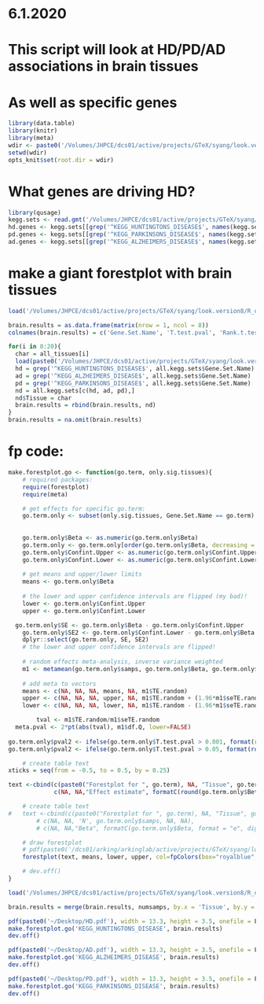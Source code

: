 # 6.1.2020

# This script will look at HD/PD/AD associations in brain tissues
# As well as specific genes
```r
library(data.table)
library(knitr)
library(meta)
wdir <- paste0('/Volumes/JHPCE/dcs01/active/projects/GTeX/syang/look.version8/')
setwd(wdir)
opts_knit$set(root.dir = wdir)
```


# What genes are driving HD?
```r
library(qusage)
kegg.sets <- read.gmt('/Volumes/JHPCE/dcs01/active/projects/GTeX/syang/look.version8/GO_enrich/MsigDB/c2.cp.kegg.v7.0.symbols.gmt')
hd.genes <- kegg.sets[[grep('^KEGG_HUNTINGTONS_DISEASE$', names(kegg.sets))]]
pd.genes <- kegg.sets[[grep('^KEGG_PARKINSONS_DISEASE$', names(kegg.sets))]]
ad.genes <- kegg.sets[[grep('^KEGG_ALZHEIMERS_DISEASE$', names(kegg.sets))]]
```

# make a giant forestplot with brain tissues
```r
load('/Volumes/JHPCE/dcs01/active/projects/GTeX/syang/look.version8/R_objects/all_tissuesv8.rds')

brain.results = as.data.frame(matrix(nrow = 1, ncol = 8))
colnames(brain.results) = c('Gene.Set.Name', 'T.test.pval', 'Rank.t.test.pval', 'Num.genes.in.set', 'Beta', 'Confint.Upper', 'Confint.Lower', 'Tissue')

for(i in 8:20){
  char = all_tissues[i]
  load(paste0('/Volumes/JHPCE/dcs01/active/projects/GTeX/syang/look.version8/', char, '/all.kegg.rds'))
  hd = grep('^KEGG_HUNTINGTONS_DISEASE$', all.kegg.sets$Gene.Set.Name)
  ad = grep('^KEGG_ALZHEIMERS_DISEASE$', all.kegg.sets$Gene.Set.Name)
  pd = grep('^KEGG_PARKINSONS_DISEASE$', all.kegg.sets$Gene.Set.Name)
  nd = all.kegg.sets[c(hd, ad, pd),]
  nd$Tissue = char
  brain.results = rbind(brain.results, nd)
}
brain.results = na.omit(brain.results)
```

# fp code:
```r
make.forestplot.go <- function(go.term, only.sig.tissues){
	# required packages:
	require(forestplot)
	require(meta)

	# get effects for specific go.term:	
	go.term.only <- subset(only.sig.tissues, Gene.Set.Name == go.term) # 48 tissues --> but might not be same for every tissue!
	
	
	go.term.only$Beta <- as.numeric(go.term.only$Beta)  
	go.term.only <- go.term.only[order(go.term.only$Beta, decreasing = T),]
	go.term.only$Confint.Upper <- as.numeric(go.term.only$Confint.Upper)  
	go.term.only$Confint.Lower <- as.numeric(go.term.only$Confint.Lower)  
	
	# get means and upper/lower limits
	means <- go.term.only$Beta
	
	# the lower and upper confidence intervals are flipped (my bad)!
	lower <- go.term.only$Confint.Upper
	upper <- go.term.only$Confint.Lower

  go.term.only$SE <- go.term.only$Beta - go.term.only$Confint.Upper
	go.term.only$SE2 <- go.term.only$Confint.Lower - go.term.only$Beta
	dplyr::select(go.term.only, SE, SE2)
	# the lower and upper confidence intervals are flipped!
	
	# random effects meta-analysis, inverse variance weighted
	m1 <- metamean(go.term.only$samps, go.term.only$Beta, go.term.only$SE, comb.random = T)
	
	# add meta to vectors
	means <- c(NA, NA, NA, means, NA, m1$TE.random)
	upper <- c(NA, NA, NA, upper, NA, m1$TE.random + (1.96*m1$seTE.random))
	lower <- c(NA, NA, NA, lower, NA, m1$TE.random - (1.96*m1$seTE.random))

		tval <- m1$TE.random/m1$seTE.random
  meta.pval <- 2*pt(abs(tval), m1$df.Q, lower=FALSE) 
    
go.term.only$pval2 <- ifelse(go.term.only$T.test.pval > 0.001, format(round(go.term.only$T.test.pval, 3), nsmall = 3), formatC(go.term.only$T.test.pval, format = "e", digits = 2))
go.term.only$pval2 <- ifelse(go.term.only$T.test.pval > 0.05, format(round(go.term.only$T.test.pval, 2), nsmall = 2), go.term.only$pval2)

	# create table text
xticks = seq(from = -0.5, to = 0.5, by = 0.25)

text <-cbind(c(paste0("Forestplot for ", go.term), NA, "Tissue", go.term.only$Tissue, NA, 'Summary (Random)'), c(NA, NA, 'N', go.term.only$samps, NA, NA), 
             c(NA, NA,"Effect estimate", formatC(round(go.term.only$Beta, 2), 2, format = "f"), NA, formatC(round(m1$TE.random, 2), 2, format = "f")), 	c(NA, NA,"Standard error", formatC(round(go.term.only$SE, 2), 2, format = "f"), NA, formatC(round(m1$seTE.random, 2), 2, format = "f")), c(NA, NA,"P-value", go.term.only$pval2, NA, formatC(round(meta.pval, 3), 3, format = "f")))

	# create table text
#	text <-cbind(c(paste0("Forestplot for ", go.term), NA, "Tissue", go.term.only$Tissue, NA, 'Summary (Random)'), 
		# c(NA, NA, 'N', go.term.only$samps, NA, NA), 
		# c(NA, NA,"Beta", formatC(go.term.only$Beta, format = "e", digits = 2), NA, formatC(m1$TE.random, format = "e", digits = 2)))

	# draw forestplot
	# pdf(paste0('/dcs01/arking/arkinglab/active/projects/GTeX/syang/look.version8/R_code/Cross.tissue.look/forestplots/', go.term.title, '.pdf'), width = 13.3, height = 7.5, onefile = F)
	forestplot(text, means, lower, upper, col=fpColors(box="royalblue",line="darkblue", summary="royalblue"), is.summary=c(TRUE, FALSE, TRUE, rep(FALSE, nrow(go.term.only)+1), TRUE), xticks=xticks, txt_gp = fpTxtGp(ticks=gpar(cex=0.9)))

	# dev.off()
}

load('/Volumes/JHPCE/dcs01/active/projects/GTeX/syang/look.version8/R_objects/numsamps.rds')

brain.results = merge(brain.results, numsamps, by.x = 'Tissue', by.y = 'tissue')
```


```r
pdf(paste0('~/Desktop/HD.pdf'), width = 13.3, height = 3.5, onefile = F)
make.forestplot.go('KEGG_HUNTINGTONS_DISEASE', brain.results)
dev.off()

pdf(paste0('~/Desktop/AD.pdf'), width = 13.3, height = 3.5, onefile = F)
make.forestplot.go('KEGG_ALZHEIMERS_DISEASE', brain.results)
dev.off()

pdf(paste0('~/Desktop/PD.pdf'), width = 13.3, height = 3.5, onefile = F)
make.forestplot.go('KEGG_PARKINSONS_DISEASE', brain.results)
dev.off()



```

